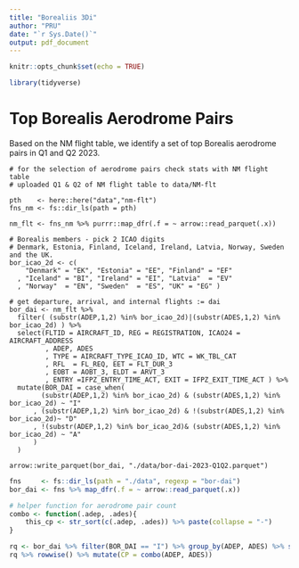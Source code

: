```yaml
---
title: "Borealiis 3Di"
author: "PRU"
date: "`r Sys.Date()`"
output: pdf_document
---
```


```r
knitr::opts_chunk$set(echo = TRUE)

library(tidyverse)

```

# Top Borealis Aerodrome Pairs

Based on the NM flight table, we identify a set of top Borealis aerodrome pairs in Q1 and Q2 2023.

```nmflighttable
# for the selection of aerodrome pairs check stats with NM flight table
# uploaded Q1 & Q2 of NM flight table to data/NM-flt

pth    <- here::here("data","nm-flt")
fns_nm <- fs::dir_ls(path = pth)

nm_flt <- fns_nm %>% purrr::map_dfr(.f = ~ arrow::read_parquet(.x))

# Borealis members - pick 2 ICAO digits
# Denmark, Estonia, Finland, Iceland, Ireland, Latvia, Norway, Sweden and the UK.
bor_icao_2d <- c(
    "Denmark" = "EK", "Estonia" = "EE", "Finland" = "EF"
  , "Iceland" = "BI", "Ireland" = "EI", "Latvia"  = "EV"
  , "Norway"  = "EN", "Sweden"  = "ES", "UK" = "EG" )

# get departure, arrival, and internal flights := dai
bor_dai <- nm_flt %>% 
  filter( (substr(ADEP,1,2) %in% bor_icao_2d)|(substr(ADES,1,2) %in% bor_icao_2d) ) %>% 
  select(FLTID = AIRCRAFT_ID, REG = REGISTRATION, ICAO24 = AIRCRAFT_ADDRESS
         , ADEP, ADES
         , TYPE = AIRCRAFT_TYPE_ICAO_ID, WTC = WK_TBL_CAT
         , RFL  = FL_REQ, EET = FLT_DUR_3
         , EOBT = AOBT_3, ELDT = ARVT_3
         , ENTRY =IFPZ_ENTRY_TIME_ACT, EXIT = IFPZ_EXIT_TIME_ACT ) %>% 
  mutate(BOR_DAI = case_when(
        (substr(ADEP,1,2) %in% bor_icao_2d) & (substr(ADES,1,2) %in% bor_icao_2d) ~ "I"
      , (substr(ADEP,1,2) %in% bor_icao_2d) & !(substr(ADES,1,2) %in% bor_icao_2d)~ "D"
      , !(substr(ADEP,1,2) %in% bor_icao_2d)& (substr(ADES,1,2) %in% bor_icao_2d) ~ "A"
      )
  )

arrow::write_parquet(bor_dai, "./data/bor-dai-2023-Q1Q2.parquet")
```

```r
fns     <- fs::dir_ls(path = "./data", regexp = "bor-dai")
bor_dai <- fns %>% map_dfr(.f = ~ arrow::read_parquet(.x))

# helper function for aerodrome pair count
combo <- function(.adep, .ades){
    this_cp <- str_sort(c(.adep, .ades)) %>% paste(collapse = "-")
}

rq <- bor_dai %>% filter(BOR_DAI == "I") %>% group_by(ADEP, ADES) %>% summarise(N = n(), .groups = "drop") 
rq %>% rowwise() %>% mutate(CP = combo(ADEP, ADES))
```

